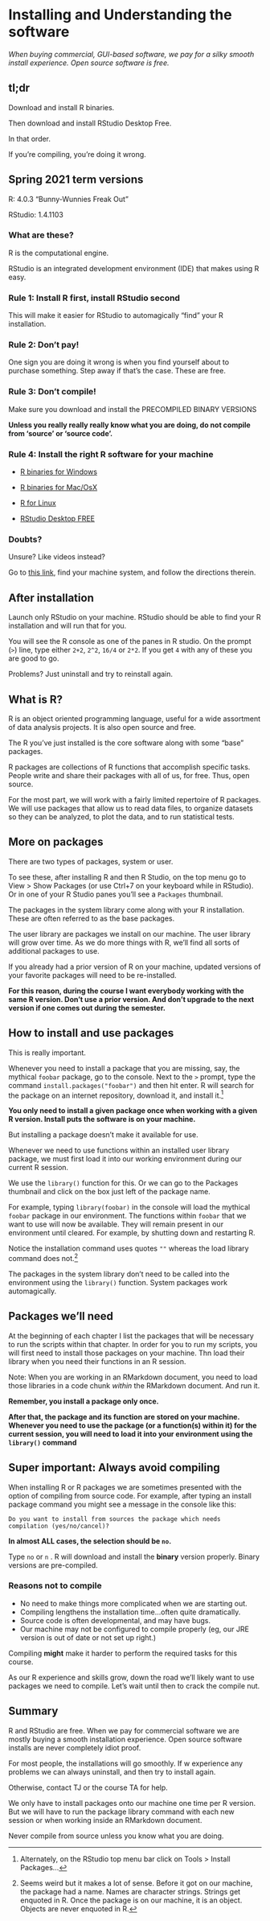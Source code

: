 # Installing and Understanding the software {#software}

*When buying commercial, GUI-based software, we pay for a silky smooth install experience. Open source software is free.*

## tl;dr

Download and install R binaries.

Then download and install RStudio Desktop Free.

In that order.

If you're compiling, you're doing it wrong.

## Spring 2021 term versions

R: 4.0.3 "Bunny-Wunnies Freak Out"

RStudio: 1.4.1103

### What are these?

R is the computational engine.

RStudio is an integrated development environment (IDE) that makes using R easy.

### Rule 1: Install R first, install RStudio second

This will make it easier for RStudio to automagically "find" your R installation.

### Rule 2: Don't pay!

One sign you are doing it wrong is when you find yourself about to purchase something. Step away if that's the case. These are free.

### Rule 3: Don't compile!

Make sure you download and install the PRECOMPILED BINARY VERSIONS

**Unless you really really really know what you are doing, do not compile from 'source' or 'source code'.**

### Rule 4: Install the right R software for your machine

-   [R binaries for Windows](http://cran.wustl.edu/bin/windows/)

-   [R binaries for Mac/OsX](http://cran.wustl.edu/bin/macosx/)

-   [R for Linux](http://cran.wustl.edu/bin/linux/)

-   [RStudio Desktop FREE](https://rstudio.com/products/rstudio/download/)

### Doubts?

Unsure? Like videos instead?

Go to [this link](https://www.r-bloggers.com/how-to-install-r-on-mac-ubuntu-and-windows-2/), find your machine system, and follow the directions therein.

## After installation

Launch only RStudio on your machine. RStudio should be able to find your R installation and will run that for you.

You will see the R console as one of the panes in R studio. On the prompt (`>`) line, type either `2+2`, `2^2`, `16/4` or `2*2`. If you get `4` with any of these you are good to go.

Problems? Just uninstall and try to reinstall again.

## What is R?

R is an object oriented programming language, useful for a wide assortment of data analysis projects. It is also open source and free.

The R you've just installed is the core software along with some "base" packages.

R packages are collections of R functions that accomplish specific tasks. People write and share their packages with all of us, for free. Thus, open source.

For the most part, we will work with a fairly limited repertoire of R packages. We will use packages that allow us to read data files, to organize datasets so they can be analyzed, to plot the data, and to run statistical tests.

## More on packages

There are two types of packages, system or user.

To see these, after installing R and then R Studio, on the top menu go to View \> Show Packages (or use Ctrl+7 on your keyboard while in RStudio). Or in one of your R Studio panes you'll see a `Packages` thumbnail.

The packages in the system library come along with your R installation. These are often referred to as the base packages.

The user library are packages we install on our machine. The user library will grow over time. As we do more things with R, we'll find all sorts of additional packages to use.

If you already had a prior version of R on your machine, updated versions of your favorite packages will need to be re-installed.

**For this reason, during the course I want everybody working with the same R version. Don't use a prior version. And don't upgrade to the next version if one comes out during the semester.**

## How to install and use packages

This is really important.

Whenever you need to install a package that you are missing, say, the mythical `foobar` package, go to the console. Next to the `>` prompt, type the command `install.packages("foobar")` and then hit enter. R will search for the package on an internet repository, download it, and install it.[^software-1]

[^software-1]: Alternately, on the RStudio top menu bar click on Tools \> Install Packages...

**You only need to install a given package once when working with a given R version. Install puts the software is on your machine.**

But installing a package doesn't make it available for use.

Whenever we need to use functions within an installed user library package, we must first load it into our working environment during our current R session.

We use the `library()` function for this. Or we can go to the Packages thumbnail and click on the box just left of the package name.

For example, typing `library(foobar)` in the console will load the mythical `foobar` package in our environment. The functions within `foobar` that we want to use will now be available. They will remain present in our environment until cleared. For example, by shutting down and restarting R.

Notice the installation command uses quotes `""` whereas the load library command does not.[^software-2]

[^software-2]: Seems weird but it makes a lot of sense. Before it got on our machine, the package had a name. Names are character strings. Strings get enquoted in R. Once the package is on our machine, it is an object. Objects are never enquoted in R.

The packages in the system library don't need to be called into the environment using the `library()` function. System packages work automagically.

## Packages we'll need

At the beginning of each chapter I list the packages that will be necessary to run the scripts within that chapter. In order for you to run my scripts, you will first need to install those packages on your machine. Thn load their library when you need their functions in an R session.

Note: When you are working in an RMarkdown document, you need to load those libraries in a code chunk *within* the RMarkdown document. And run it.

**Remember, you install a package only once.**

**After that, the package and its function are stored on your machine. Whenever you need to use the package (or a function(s) within it) for the current session, you will need to load it into your environment using the `library()` command**

## Super important: Always avoid compiling

When installing R or R packages we are sometimes presented with the option of compiling from source code. For example, after typing an install package command you might see a message in the console like this:

`Do you want to install from sources the package which needs compilation (yes/no/cancel)?`

**In almost ALL cases, the selection should be `no`.**

Type `no` or `n` . R will download and install the **binary** version properly. Binary versions are pre-compiled.

### Reasons not to compile

-   No need to make things more complicated when we are starting out.
-   Compiling lengthens the installation time...often quite dramatically.
-   Source code is often developmental, and may have bugs.
-   Our machine may not be configured to compile properly (eg, our JRE version is out of date or not set up right.)

Compiling **might** make it harder to perform the required tasks for this course.

As our R experience and skills grow, down the road we'll likely want to use packages we need to compile. Let's wait until then to crack the compile nut.

## Summary

R and RStudio are free. When we pay for commercial software we are mostly buying a smooth installation experience. Open source software installs are never completely idiot proof.

For most people, the installations will go smoothly. If w experience any problems we can always uninstall, and then try to install again.

Otherwise, contact TJ or the course TA for help.

We only have to install packages onto our machine one time per R version. But we will have to run the package library command with each new session or when working inside an RMarkdown document.

Never compile from source unless you know what you are doing.
